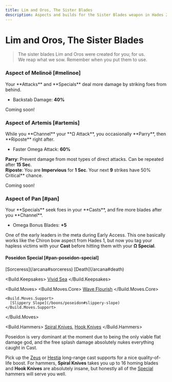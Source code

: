 ```yaml
---
title: Lim and Oros, The Sister Blades
description: Aspects and builds for the Sister Blades weapon in Hades 2.
---
```



# Lim and Oros, The Sister Blades

> The sister blades Lim and Oros were created for you; for us.\
> We reap what we sow. Remember when you put them to use.

### <TextHighlight type="legendary">Aspect of Melinoë</TextHighlight> [#melinoe]

<Box>
Your **Attacks** and **Specials** deal more damage by striking foes from behind.

- Backstab Damage: **40%**

</Box>

Coming soon!

### <TextHighlight type="legendary">Aspect of Artemis</TextHighlight> [#artemis]

<Box>
While you **Channel** your **Ω Attack**, you occasionally **Parry**, then **Riposte** right after.

- Faster Omega Attack: **60%**

**Parry**: Prevent damage from most types of direct attacks. Can be repeated after **15 Sec**.\
**Riposte**: You are **Impervious** for **1 Sec**. Your next **9** strikes have 50% Critical** chance.

</Box>

Coming soon!

### <TextHighlight type="legendary">Aspect of Pan</TextHighlight> [#pan]

<Box>
Your **Specials** seek foes in your **Casts**, and fire more blades after you **Channel**.

- Omega Bonus Blades: **+5**

</Box>

One of the early leaders in the meta during Early Access. This one basically works like the Chiron bow aspect from Hades 1, but now you tag your hapless victims with your **Cast** before hitting them with your **Ω Special**.

#### Poseidon Special [#pan-poseidon-special]

<Build>
  <Build.Arcana>
    [Sorceress](/arcana#sorceress)
    [Death](/arcana#death)
  </Build.Arcana>
  
  <Build.Keepsakes>
    [Vivid Sea](/keepsakes#vivid-sea-poseidon)
  </Build.Keepsakes>

  <Build.Moves>
    <Build.Moves.Core>
      [Wave Flourish](/boons/poseidon#wave-flourish)
    </Build.Moves.Core>

    <Build.Moves.Support>
      [Slippery Slope](/boons/poseidon#slippery-slope)
    </Build.Moves.Support>

  </Build.Moves>

  <Build.Hammers>
    [Spiral Knives](/weapons/sister-blades/hammers#spiral-knives),
    [Hook Knives](/weapons/sister-blades/hammers#hook-knives)
  </Build.Hammers>  
</Build>

Poseidon is very dominant at the moment due to being the only viable flat damage god, and the free splash damage absolutely nukes everything caught in  Cast.

Pick up the [Zeus](/boons/zeus#lightning-lance) or [Hestia](/boons/hestia#glowing-coal) long-range cast supports for a nice quality-of-life boost. For hammers, **Spiral Knives** takes you up to 16 homing blades and **Hook Knives** are absolutely insane, but honestly all of the [Special](/weapons/sister-blades/hammers#special) hammers will serve you well.
